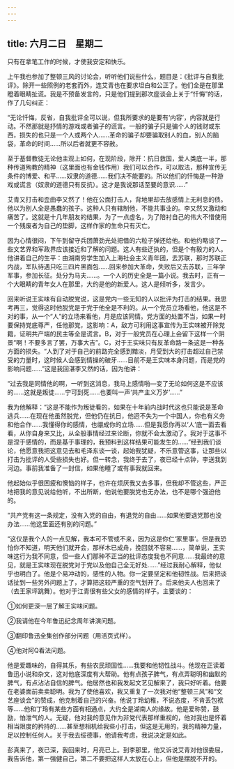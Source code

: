 ```yaml
---
---
---
```

title: 六月二日　星期二
---




只有在拿笔工作的时候，才使我安定和快乐。

上午我也参加了整顿三风的讨论会，听听他们说些什么，题目是：《批评与自我批评》。除开一些照例的老套而外，连艾青也在要求坦白和公正了。他们全是在那里瞪着眼睛扯谎。我是不预备发言的，只是他们提到那次座谈会上关于“忏悔”的话，作了几句纠正：

“无论忏悔，反省，自我批评全可以说，但我所要求的是要有‘内容’，内容就是行动。不然那就是抒情的游戏或者骗子的谎言。一般的骗子只是骗个人的钱财或东西，损失的也只是一个人或两个人……革命的骗子却要骗取别人的血，别人的脑袋，革命的时间……所以后者就更不容赦。

至于基督教徒无论他主观上如何，在现阶段，除开：抗日救国，爱人类底一半，那种传道殉教的精神（这里面也有金钱作用）我们可以合作，可以取法，那种宣传无条件的博爱、和平……奴隶的道德……我们决不能要的。所以他们的忏悔是一种游戏或谎言（奴隶的道德只有反抗）。这才是我说那话至要的意识……”

艾青又打击和歪曲李又然了！他在公面打击人，背地里却去放感情上无利息的债。他以为别人全是愚蠢的孩子。这种人只有辖制他，不能共事业的。李又然又激动和痛苦了。这就是十几年朋友的结果，为了一点虚名，为了陪衬自己的伟大不惜使用一个残废者为自己的垫脚，这样作家的生命只有灭亡。

因为心情很闷，下午到留守兵团萧劲光处把借的六粒子弹还给他。和他约略谈了一些文艺界和军政界应该接近和了解的问题。这人有些迂执的，但是个有毅力的人。他讲着自己的生平：由湖南穷学生加入上海社会主义青年团，去苏联，那时苏联正内战，军队待遇只吃三四片黑面包……回来参加大革命，失败后又去苏联，三年学军事，参加长征。处分为马夫……。一个人的历史全是一篇小说。我去时，正有一个大眼睛的青年女人在那里，大约是他的新爱人。这人是倾听多，发言少。

回来听说王实味有自动脱党说，这是党内一些无知的人以批评为打击的结果。我思考再三，觉得这时他脱党是于党于他全是不利的。从一个党员立场看他，他这是不对的事，从一个“人”的立场来看他，月是应该同情。党方面的处置不当，如果一时要保持党底尊严，任他那党，这影响：A，敌方可利用这事宣传为王实味被开除党籍，证明共产端的民主等全是谎言。B，对于一般党员在心理上会留下这样一个阴景“啊！不要多言了罢，万事大吉”。C，对于王实味只有反革命路一条这是一种各方面的损失。“人到了对于自己的前路完全感到黯淡，月受到大的打击超过自己禁受的力量时，这时候人会感到情操的破牙……目前不是王实味本身问题，而是党的影响问题……”这是我回湛李又然的话，因为他讲：

“过去我是同情他的啊，一听到这消息，我马上感情啪―变了无论如何这是不应该的……这就是叛徒……宁可到死……也要叫一声‘共产主义万岁’……”

我为他解释：“这是不能作为叛徒看的，如果在十年前内战时代这也只能说是革命逃兵……在现在他虽然脱党，但他仍在抗日，他迥不失为一个中国人，你也有义务和他合作……我懂得你的感情，也绷成你的立场……但是我愿你再以‘人’底一面去看看，从你自身来又比，从全般事情经过来论断，你就不会太激动了。我对于这事不是涅于感情的，而是基于事理的，我预料到这样结果可能发生的……”经到我们谈论，他愿意我把这意见去和毛泽东谈一谈，起始我犹疑，不乐意管这事，让那些以打击为批评的人受些损失也好。但一转念，我终于去了，夜已经十点钟，李送我到河边。事前我准备了一封信，如果他睡了或有事我就回来。

他起始似乎很困疲和懊恼的样子，也许在烦厌我又去多事，但我却不管这些，严正地把我的意见说给他听，不出所断，他说他要脱党也无办法，也不是哪个强迫他的。

“共产党有这一条规定，没有入党的自由，有退党的自由……如果他要退党那也没办法……他这里面还有别的问题。”

“这仅是我个人的一点见解，我本可不管或不来，因为这是你仁‘家里事’。但是我恐怕你不知道，明天他们就开会，那样木已成舟，挽回就不容易……，简单说，王实味这行为我不同意，但一些人们那种不正当的批评态度我也不同意……我最终的意见，就是王实味现在脱党对于党以及他自己全无好处……”经过我耐心解释，他似乎也明白了。他是个易冲动的，感性的人物。你一定要坚定和他韧性战。后来把谈话扯到一些另外问题上了，才算把这较严重的空气划开了。后来他夫人也回来了（去王家坪跳舞）。他对于江青很有些父女的感情的样子。主要谈的：

①如何更深一层了解王实味问题。

②我请他在今年鲁迅纪念周年讲演问题。

③翻印鲁迅全集创作部分问题（用活页式样）。

④他对阿Q看法问题。

他是爱趣味的，自得其乐，有些农民顽固性……我要和他韧性战斗。他现在正读着鲁迅小说和杂文，这对他底深度有大帮助。他有点孩子脾气，有点弄聪明和幽默的脾气，有点沾沾自信的脾气。他居然也和我发起文艺见解来了，我只好听着。他要在老婆面前卖卖聪明。我为了使他喜欢，我又重复了一次我对他“整顿三风”和“文艺座谈会”的赞成，他克制着自己的兴奋。他说丁玲幼稚，不说态度，不肯丢包袱等……他和丁玲有某些方面有相通点，大约全是湖南人的缘故。他是爱称赞，鼓励，怕泄气的人。无疑，他对我的意见作为非党代表那样重视的，他对我也是怀着相当限度的矜持的……甚至想相机给我些小打击，但这是无用的，我的精神力量，足以控制任何人。关于我去绥德事，他请我考虑，我说决定是如此。

彭真来了，夜已深，我回来时，月亮已上。到李那里，他又诉说艾青对他很委屈，我告诉他，第一强健自己，第二不要把这样人太放在心上，但他是摆脱不开的。
